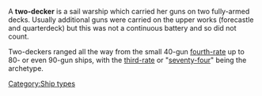 A '''two-decker''' is a sail warship which carried her guns on two fully-armed decks. Usually additional guns were carried on the upper works (forecastle and quarterdeck) but this was not a continuous battery and so did not count.

Two-deckers ranged all the way from the small 40-gun [[fourth-rate]] up to 80- or even 90-gun ships, with the [[third-rate]] or "[[seventy-four]]" being the archetype.

[[Category:Ship types]]